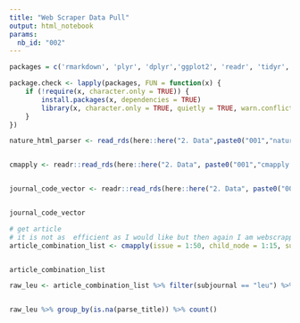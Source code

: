```yaml
---
title: "Web Scraper Data Pull"
output: html_notebook
params:
  nb_id: "002"
---
```



```r

packages = c('rmarkdown', 'plyr', 'dplyr','ggplot2', 'readr', 'tidyr', 'stringr',  'knitr', 'sparklyr', 'shiny', 'data.table', 'zoo','fasttime',"twitteR","openssl","httpuv" , 'rvest', 'httr','jsonlite','lubridate', 'twitteR','magrittr')

package.check <- lapply(packages, FUN = function(x) {
    if (!require(x, character.only = TRUE)) {
        install.packages(x, dependencies = TRUE)
        library(x, character.only = TRUE, quietly = TRUE, warn.conflicts = FALSE)
    }
})


```


```r


nature_html_parser <- read_rds(here::here("2. Data",paste0("001","nature_html_parser.rds")))


cmapply <- readr::read_rds(here::here("2. Data", paste0("001","cmapply.rds")))


journal_code_vector <- readr::read_rds(here::here("2. Data", paste0("001","_journal_code_vector.rds")))


journal_code_vector

```






```r
# get article
# it is not as  efficient as I would like but then again I am webscrapping almost 30 years of article titles
article_combination_list <- cmapply(issue = 1:50, child_node = 1:15, subjournal = c("nsmb","leu"),volume = 1:50, FUN=nature_html_parser) 


article_combination_list
```


```r


raw_leu <- article_combination_list %>% filter(subjournal == "leu") %>% filter(!is.na(parse_title))


raw_leu %>% group_by(is.na(parse_title)) %>% count()

```
